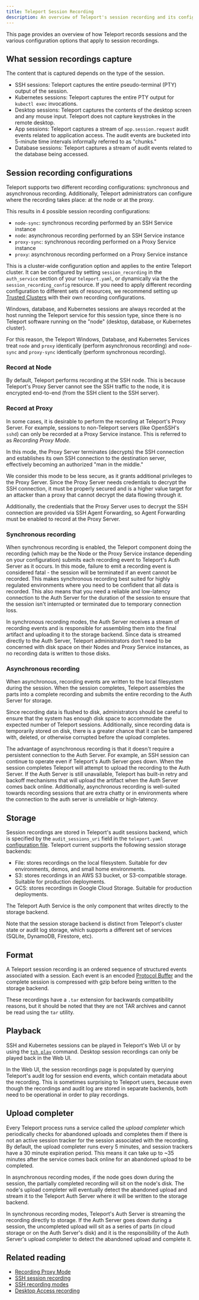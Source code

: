 ```yaml
---
title: Teleport Session Recording
description: An overview of Teleport's session recording and its configuration
---
```


This page provides an overview of how Teleport records sessions and the various
configuration options that apply to session recordings.

## What session recordings capture

The content that is captured depends on the type of the session.

- SSH sessions: Teleport captures the entire pseudo-terminal (PTY) output
  of the session.
- Kubernetes sessions: Teleport captures the entire PTY output for
  `kubectl exec` invocations.
- Desktop sessions: Teleport captures the contents of the desktop screen
  and any mouse input. Teleport does not capture keystrokes in the remote
  desktop.
- App sessions: Teleport captures a stream of `app.session.request`
  audit events related to application access. The audit events are
  bucketed into 5-minute time intervals informally referred to as "chunks."
- Database sessions: Teleport captures a stream of audit events
  related to the database being accessed.

## Session recording configurations

Teleport supports two different recording configurations: synchronous and
asynchronous recording. Additionally, Teleport administrators can configure
where the recording takes place: at the node or at the proxy.

This results in 4 possible session recording configurations:

- `node-sync`: synchronous recording performed by an SSH Service instance
- `node`: asynchronous recording performed by an SSH Service instance
- `proxy-sync`: synchronous recording performed on a Proxy Service instance
- `proxy`: asynchronous recording performed on a Proxy Service instance

This is a cluster-wide configuration option and applies to the entire
Teleport cluster. It can be configured by setting `session_recording`
in the `auth_service` section of your `teleport.yaml`, or dynamically via
the the `session_recording_config` resource. If you need to apply different
recording configuration to different sets of resources, we recommend setting up
[Trusted Clusters](/docs/management/admin/trustedclusters/) with their own
recording configurations.

<Admonition type="note">
Windows, database, and Kubernetes sessions are always recorded at the host running
the Teleport service for this session type, since there is no Teleport software
running on the "node" (desktop, database, or Kubernetes cluster).

For this reason, the Teleport Windows, Database, and Kubernetes Services treat
`node` and `proxy` identically (perform asynchronous recording) and `node-sync`
and `proxy-sync` identically (perform synchronous recording).  

</Admonition>

### Record at Node

By default, Teleport performs recording at the SSH node. This is because Teleport's
Proxy Server cannot see the SSH traffic to the node, it is encrypted end-to-end
(from the SSH client to the SSH server).

### Record at Proxy

In some cases, it is desirable to perform the recording at Teleport's Proxy Server.
For example, sessions to non-Teleport servers (like OpenSSH's `sshd`) can only be
recorded at a Proxy Service instance. This is referred to as *Recording Proxy Mode*.

In this mode, the Proxy Server terminates (decrypts) the SSH connection and establishes
its own SSH connection to the destination server, effectively becoming an authorized
"man in the middle."

We consider this mode to be less secure, as it grants additional privileges to the
Proxy Server. Since the Proxy Server needs credentials to decrypt the SSH connection,
it must be properly secured and is a higher value target for an attacker than a proxy
that cannot decrypt the data flowing through it.

Additionally, the credentials that the Proxy Server uses to decrypt the SSH connection are
provided via SSH Agent Forwarding, so Agent Forwarding must be enabled to record at
the Proxy Server.

### Synchronous recording

When synchronous recording is enabled, the Teleport component doing the recording
(which may be the Node or the Proxy Service instance depending on your configuration)
submits each recording event to Teleport's Auth Server as it occurs. In this mode,
failure to emit a recording event is considered fatal - the session will be terminated
if an event cannot be recorded. This makes synchronous recording best suited for highly
regulated environments where you need to be confident that all data is recorded.
This also means that you need a reliable and low-latency connection to the Auth
Server for the duration of the session to ensure that the session isn't interrupted
or terminated due to temporary connection loss.

In synchronous recording modes, the Auth Server receives a stream of recording
events and is responsible for assembling them into the final artifact and uploading
it to the storage backend. Since data is streamed directly to the Auth Server,
Teleport administrators don't need to be concerned with disk space on their Nodes
and Proxy Service instances, as no recording data is written to those disks.

### Asynchronous recording

When asynchronous, recording events are written to the local filesystem
during the session. When the session completes, Teleport assembles the parts into a
complete recording and submits the entire recording to the Auth Server for storage.

Since recording data is flushed to disk, administrators should be careful to ensure
that the system has enough disk space to accommodate the expected number of Teleport
sessions. Additionally, since recording data is temporarily stored on disk, there
is a greater chance that it can be tampered with, deleted, or otherwise corrupted
before the upload completes.

The advantage of asynchronous recording is that it doesn't require a persistent
connection to the Auth Server. For example, an SSH session can continue to operate
even if Teleport's Auth Server goes down. When the session completes Teleport will
attempt to upload the recording to the Auth Server. If the Auth Server is still
unavailable, Teleport has built-in retry and backoff mechanisms that will upload
the artifact when the Auth Server comes back online. Additionally, asynchronous
recording is well-suited towards recording sessions that are extra chatty or in
environments where the connection to the auth server is unreliable or high-latency.

## Storage

Session recordings are stored in Teleport's audit sessions backend, which is
specified by the `audit_sessions_uri` field in the `teleport.yaml` [configuration file](../reference/config.mdx).
Teleport current supports the following session storage backends:

- File: stores recordings on the local filesystem. Suitable for dev environments, demos,
  and small home environments.
- S3: stores recordings in an AWS S3 bucket, or S3-compatible storage.
  Suitable for production deployments.
- GCS: stores recordings in Google Cloud Storage. Suitable for production deployments.

The Teleport Auth Service is the only component that writes directly to the storage backend.

Note that the session storage backend is distinct from Teleport's cluster state or
audit log storage, which supports a different set of services (SQLite, DynamoDB, Firestore, etc).

## Format

A Teleport session recording is an ordered sequence of structured events associated
with a session. Each event is an encoded [Protocol Buffer](https://developers.google.com/protocol-buffers)
and the complete session is compressed with gzip before being written to the storage backend.

These recordings have a `.tar` extension for backwards compatibility reasons, but it
should be noted that they are not TAR archives and cannot be read using the `tar` utility.

## Playback

SSH and Kubernetes sessions can be played in Teleport's Web UI or by using
the [`tsh play`](../reference/cli.mdx#tsh-play) command. Desktop session
recordings can only be played back in the Web UI.

In the Web UI, the session recordings page is populated by querying Teleport's
audit log for session end events, which contain metadata about the recording.
This is sometimes surprising to Teleport users, because even though the recordings
and audit log are stored in separate backends, both need to be operational in
order to play recordings.

## Upload completer

Every Teleport process runs a service called the *upload completer* which periodically
checks for abandoned uploads and completes them if there is not an active session tracker
for the session associated with the recording. By default, the upload completer runs
every 5 minutes, and session trackers have a 30 minute expiration period. This means it
can take up to ~35 minutes after the service comes back online for an abandoned upload
to be completed.

In asynchronous recording modes, if the node goes down during the session, the partially
completed recording will sit on the node's disk. The node's upload completer will eventually
detect the abandoned upload and stream it to the Teleport Auth Server where it will be
written to the storage backend.

In synchronous recording modes, Teleport's Auth Server is streaming the recording directly
to storage. If the Auth Server goes down during a session, the uncompleted upload will sit
as a series of parts (in cloud storage or on the Auth Server's disk) and it is the
responsibility of the Auth Server's upload completer to detect the abandoned upload and
complete it.

## Related reading

- [Recording Proxy Mode](../server-access/guides/recording-proxy-mode.mdx)
- [SSH session recording](./nodes.mdx#ssh-session-recording)
- [SSH recording modes](../reference/audit.mdx#modes)
- [Desktop Access recording](../desktop-access/reference/sessions.mdx)
